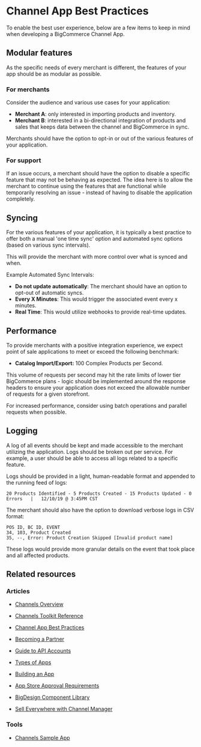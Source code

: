 # Channel App Best Practices

To enable the best user experience, below are a few items to keep in mind when developing a BigCommerce Channel App.

## Modular features

As the specific needs of every merchant is different, the features of your app should be as modular as possible.

### For merchants

Consider the audience and various use cases for your application:

- **Merchant A**: only interested in importing products and inventory.
- **Merchant B**: interested in a bi-directional integration of products and sales that keeps data between the channel and BigCommerce in sync.

Merchants should have the option to opt-in or out of the various features of your application.

### For support

If an issue occurs, a merchant should have the option to disable a specific feature that may not be behaving as expected. The idea here is to allow the merchant to continue using the features that are functional while temporarily resolving an issue - instead of having to disable the application completely.

## Syncing

For the various features of your application, it is typically a best practice to offer both a manual 'one time sync' option and automated sync options (based on various sync intervals).

This will provide the merchant with more control over what is synced and when.

Example Automated Sync Intervals:

- **Do not update automatically**: The merchant should have an option to opt-out of automatic syncs.
- **Every X Minutes**: This would trigger the associated event every x minutes.
- **Real Time**: This would utilize webhooks to provide real-time updates.

## Performance

To provide merchants with a positive integration experience, we expect point of sale applications to meet or exceed the following benchmark:

- **Catalog Import/Export:** 100 Complex Products per Second.

<Callout type="info">
  This volume of requests per second may hit the rate limits of lower tier BigCommerce plans - logic should be implemented around the response headers to ensure your application does not exceed the allowable number of requests for a given storefront.
</Callout>

For increased performance, consider using batch operations and parallel requests when possible.

## Logging

A log of all events should be kept and made accessible to the merchant utilizing the application.
Logs should be broken out per service. For example, a user should be able to access all logs related to a specific feature.

Logs should be provided in a light, human-readable format and appended to the running feed of logs:

```shell showLineNumbers copy
20 Products Identified - 5 Products Created - 15 Products Updated - 0 Errors   |   12/10/19 @ 3:45PM CST
```

The merchant should also have the option to download verbose logs in CSV format:

```shell showLineNumbers copy
POS ID, BC ID, EVENT
34, 103, Product Created
35, --, Error: Product Creation Skipped [Invalid product name]
```

These logs would provide more granular details on the event that took place and all affected products.

## Related resources

### Articles

- [Channels Overview](/docs/integrations/channels)
- [Channels Toolkit Reference](/docs/integrations/channels/toolkit-reference)

- [Channel App Best Practices](/docs/start/best-practices)
- [Becoming a Partner](/docs/start/partner)
- [Guide to API Accounts](/docs/start/authentication/api-accounts)
- [Types of Apps](/docs/integrations/apps/guide/types)
- [Building an App](/docs/integrations/apps)
- [App Store Approval Requirements](/docs/integrations/apps/guide/requirements)
- [BigDesign Component Library](https://developer.bigcommerce.com/big-design/?path=/story/badge--overview)
- [Sell Everywhere with Channel Manager](https://support.bigcommerce.com/s/article/Selling-Everywhere-with-Channel-Manager)

### Tools

- [Channels Sample App](https://github.com/bigcommerce/channels-app)
